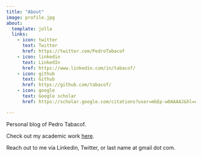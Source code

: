 ```yaml
---
title: "About"
image: profile.jpg
about:
  template: jolla
  links:
    - icon: twitter
      text: Twitter
      href: https://twitter.com/PedroTabacof
    - icon: linkedin
      text: LinkedIn
      href: https://www.linkedin.com/in/tabacof/
    - icon: github
      text: Github
      href: https://github.com/tabacof/
    - icon: google
      text: Google scholar
      href: https://scholar.google.com/citations?user=mbEp-w0AAAAJ&hl=en&authuser=1

---
```


Personal blog of Pedro Tabacof.

Check out my academic work [here](https://scholar.google.com/citations?user=mbEp-w0AAAAJ&hl=en&authuser=1).

Reach out to me via Linkedin, Twitter, or last name at gmail dot com.

